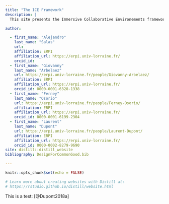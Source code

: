 ```yaml
---
title: "The ICE Framework"
description: |
  This site presents the Immersive Collaborative Environements framework developped by [@Pallot2017b] and [@Dupont2018a] that can be used in investigations of Immersive and Collaborative performances.

author: 

  - first_name: "Alejandro"
    last_name: "Salas"
    url: 
    affiliation: ERPI
    affiliation_url: https://erpi.univ-lorraine.fr/
    orcid_id: 
  - first_name: "Giovanny"
    last_name: "Arbelaez"
    url: https://erpi.univ-lorraine.fr/people/Giovanny-Arbelaez/
    affiliation: ERPI
    affiliation_url: https://erpi.univ-lorraine.fr/
    orcid_id: 0000-0001-6328-1338
  - first_name: "Ferney"
    last_name: "Osorio"
    url: https://erpi.univ-lorraine.fr/people/Ferney-Osorio/
    affiliation: ERPI
    affiliation_url: https://erpi.univ-lorraine.fr/
    orcid_id: 0000-0001-6199-2304
  - first_name: "Laurent"
    last_name: "Dupont"
    url: https://erpi.univ-lorraine.fr/people/Laurent-Dupont/
    affiliation: ERPI
    affiliation_url: https://erpi.univ-lorraine.fr/
    orcid_id: 0000-0002-8279-9690
site: distill::distill_website
bibliography: DesignForCommonGood.bib

---
```


```r
knitr::opts_chunk$set(echo = FALSE)

# Learn more about creating websites with Distill at:
# https://rstudio.github.io/distill/website.html

```



This is a test: [@Dupont2018a]